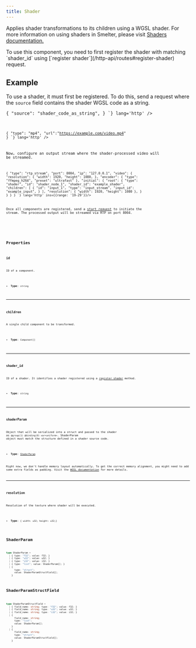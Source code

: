 ```yaml
---
title: Shader
---
```


Applies shader transformations to its children using a WGSL shader. For more information on using shaders in Smelter, please visit [Shaders documentation.](/fundamentals/concepts/shaders)


<Aside> To use this component, you need to first register the shader with matching `shader_id` using [`register shader`](/http-api/routes#register-shader) request. </Aside>

## Example

To use a shader, it must first be registered. To do this, send a request where the `source` field contains the shader WGSL code as a string.

<CollapsibleDetails summaryTitle='Register shader' open>
<Code code={`
POST: /api/shader/example_shader/register
Content-Type: application/json

{
    "source": "shader_code_as_string",
}
`} lang='http' />
</CollapsibleDetails> 

<CollapsibleDetails summaryTitle='Register MP4 input on which the shader will be applied' open>
<Code code={`
POST: /api/input/example_input/register
Content-Type: application/json

{
    "type": "mp4",
    "url":"https://example.com/video.mp4"
}
`} lang='http' />
</CollapsibleDetails>

Now, configure an output stream where the shader-processed video will be streamed.

<CollapsibleDetails summaryTitle='Register RTP output' open>
<Code code={`
POST: /api/output/example_output/register
Content-Type: application/json

{
    "type": "rtp_stream",
    "port": 8004,
    "ip": "127.0.0.1",
    "video": {
        "resolution": {
            "width": 1920,
            "height": 1080,
        },
        "encoder": {
            "type": "ffmpeg_h264",
            "preset": "ultrafast"
        },
        "initial": {
            "root": {
                "type": "shader",
                "id": "shader_node_1",
                "shader_id": "example_shader",
                "children": [
                    {
                        "id": "input_1",
                        "type": "input_stream",
                        "input_id": "example_input",
                    }
                ],
                "resolution": { "width": 1920, "height": 1080 },
            }
        }
    }
}
`} lang='http' ins={{range: '19-29'}}/>
</CollapsibleDetails>

Once all components are registered, send a [start request](/http-api/routes#start-request) to initiate the stream. The processed output will be streamed via RTP on port 8004.

<CollapsibleDetails summaryTitle='Type definitions'>
<Code code={`
type Shader = {
    id?: string;
    children?: Component[];
    shader_id: string;
    shader_param?: ShaderParam;
    resolution: {
      width: u32;
      height: u32;
    };
}
`} lang='tsx' />
</CollapsibleDetails>


## Properties
### id
ID of a component.

- **Type**: `string`

---

### children
A single child component to be transformed.

- **Type**: `Component[]`

---

### shader_id
ID of a shader. It identifies a shader registered using a [register shader](/http-api/routes#register-shader) method.

- **Type**: `string`

---

### shaderParam
Object that will be serialized into a struct and passed to the shader as `@group(1) @binding(0) var<uniform>`. ShaderParam object must match the structure defined in a shader source code.

- **Type**: [`ShaderParam`](#shaderparam-1)

<Aside>Right now, we don't handle memory layout automatically. To get the correct memory alignment, you might need to add some extra fields as padding. Visit the <a href="https://www.w3.org/TR/WGSL/#alignment-and-size" target='_blank'>WGSL documentation</a> for more details.</Aside>

---

### resolution
Resolution of the texture where shader will be executed.

- **Type**: `{ width: u32; height: u32;}`

## ShaderParam
```typescript
type ShaderParam = 
  | { type: "f32"; value: f32; }
  | { type: "u32"; value: u32; }
  | { type: "i32"; value: i32; }
  | { type: "list"; value: ShaderParam[]; }
  | {
      type: "struct";
      value: ShaderParamStructField[];
    }
```

## ShaderParamStructField
```typescript
type ShaderParamStructField = 
  | { field_name: string; type: "f32"; value: f32; }
  | { field_name: string; type: "u32"; value: u32; }
  | { field_name: string; type: "i32"; value: i32; }
  | {
      field_name: string;
      type: "list";
      value: ShaderParam[];
    }
  | {
      field_name: string;
      type: "struct";
      value: ShaderParamStructField[];
    }
```

